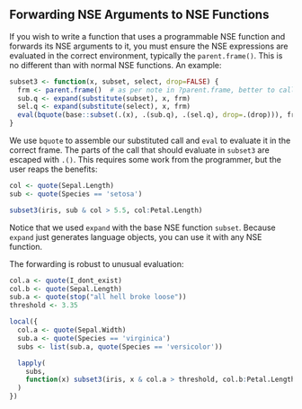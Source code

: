 ## Forwarding NSE Arguments to NSE Functions

If you wish to write a function that uses a programmable NSE function and
forwards its NSE arguments to it, you must ensure the NSE expressions are
evaluated in the correct environment, typically the `parent.frame()`.  This is
no different than with normal NSE functions.  An example:

```r
subset3 <- function(x, subset, select, drop=FALSE) {
  frm <- parent.frame()  # as per note in ?parent.frame, better to call here
  sub.q <- expand(substitute(subset), x, frm)
  sel.q <- expand(substitute(select), x, frm)
  eval(bquote(base::subset(.(x), .(sub.q), .(sel.q), drop=.(drop))), frm)
}
```

We use `bquote` to assemble our substituted call and `eval` to evaluate it in
the correct frame.  The parts of the call that should evaluate in `subset3` are
escaped with `.()`.  This requires some work from the programmer, but the user
reaps the benefits:

```r
col <- quote(Sepal.Length)
sub <- quote(Species == 'setosa')

subset3(iris, sub & col > 5.5, col:Petal.Length)
```

Notice that we used `expand` with the base NSE function `subset`.  Because
`expand` just generates language objects, you can use it with any NSE function.

The forwarding is robust to unusual evaluation:

```r
col.a <- quote(I_dont_exist)
col.b <- quote(Sepal.Length)
sub.a <- quote(stop("all hell broke loose"))
threshold <- 3.35

local({
  col.a <- quote(Sepal.Width)
  sub.a <- quote(Species == 'virginica')
  subs <- list(sub.a, quote(Species == 'versicolor'))

  lapply(
    subs,
    function(x) subset3(iris, x & col.a > threshold, col.b:Petal.Length)
  )
})
```
